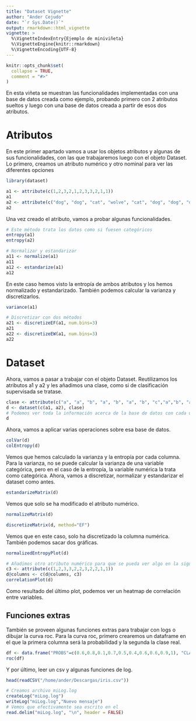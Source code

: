 ```yaml
---
title: "Dataset Vignette"
author: "Ander Cejudo"
date: "`r Sys.Date()`"
output: rmarkdown::html_vignette
vignette: >
  %\VignetteIndexEntry{Ejemplo de miniviñeta}
  %\VignetteEngine{knitr::rmarkdown}
  %\VignetteEncoding{UTF-8}
---
```


```r
knitr::opts_chunk$set(
  collapse = TRUE,
  comment = "#>"
)
```
En esta viñeta se muestran las funcionalidades implementadas con una base de datos creada como ejemplo, probando primero con 2 atributos sueltos y luego con una base de datos creada a partir de esos dos atributos.

# Atributos

En este primer apartado vamos a usar los objetos atributos y algunas de sus funcionalidades, con las que trabajaremos luego con el objeto Dataset. Lo primero, creamos un atributo numérico y otro nominal para ver las diferentes opciones
```r
library(dataset)

a1 <- attribute(c(1,2,3,2,1,2,3,3,2,1,1))
a1
a2 <- attribute(c("dog", "dog", "cat", "wolve", "cat", "dog", "dog", "dog", "cat", "wolve", "dog"))
a2
```
Una vez creado el atributo, vamos a probar algunas funcionalidades.
```r
# Este método trata los datos como si fuesen categóricos
entropy(a1)
entropy(a2)

# Normalizar y estandarizar
a11 <- normalize(a1)
a11
a12 <- estandarize(a1)
a12
```
En este caso hemos visto la entropía de ambos atributos y los hemos normalizado y estandarizado. También podemos calcular la varianza y discretizarlos.
```r
variance(a1)

# Discretizar con dos métodos
a21 <- discretizeEF(a1, num.bins=3)
a21
a22 <- discretizeEW(a1, num.bins=3)
a22

```
# Dataset

Ahora, vamos a pasar a trabajar con el objeto Dataset. Reutilizamos los atributos a1 y a2 y les añadimos una clase, como si de clasificación supervisada se tratase.
```r
clase <- attribute(c("a", "a", "b", "a", "b", "a", "b", "c","a","b", "a"))
d <- dataset(c(a1, a2), clase)
# Podemos ver toda la información acerca de la base de datos con cada uno de sus atributos
d
```
Ahora, vamos a aplicar varias operaciones sobre esa base de datos.
```r
colVar(d)
colEntropy(d)
```
Vemos que hemos calculado la varianza y la entropía por cada columna. Para la varianza, no se puede calcular la varianza de una variable categórica, pero en el caso de la entropía, la variable numérica la trata como categórica. Ahora, vamos a discretizar, normalizar y estandarizar el dataset como antes.
```r
estandarizeMatrix(d)
```
Vemos que solo se ha modificado el atributo numérico.

```r
normalizeMatrix(d)
```
```r
discretizeMatrix(d, method="EF")
```
Vemos que en este caso, solo ha discretizado la columna numérica. También podemos sacar dos gráficas.
```r
normalizedEntropyPlot(d)
```

```r
# Añadimos otro atributo numérico para que se pueda ver algo en la siguiente gráfica
c3 <- attribute(c(1,2,3,3,2,2,3,2,2,1,1))
d@columns <- c(d@columns, c3)
correlationPlot(d)
```

Como resultado del último plot, podemos ver un heatmap de correlación entre variables.

## Funciones extras

También se proveen algunas funciones extras para trabajar con logs o dibujar la curva roc. Para la curva roc, primero crearemos un dataframe en el que la primera columna será la probabilidad y la segunda la clase real.
```r
df <- data.frame("PROBS"=c(0.6,0.8,0.1,0.7,0.5,0.4,0.6,0.6,0.9,1), "CLASE"=c(TRUE,TRUE,TRUE,FALSE,FALSE,TRUE,TRUE,FALSE,TRUE,FALSE))
roc(df)

```

Y por último, leer un csv y algunas funciones de log.
```r
head(readCSV("/home/ander/Descargas/iris.csv"))

```
```r
# Creamos archivo miLog.log
createLog("miLog.log")
writeLog("miLog.log","Nuevo mensaje")
# Vemos que efectivamente sea escrito en el
read.delim("miLog.log", "\n", header = FALSE)
```

